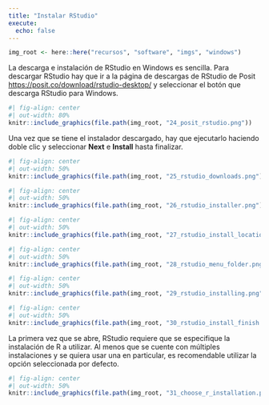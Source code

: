 ```yaml
---
title: "Instalar RStudio"
execute:
  echo: false
---
```


```r
img_root <- here::here("recursos", "software", "imgs", "windows")
```

La descarga e instalación de RStudio en Windows es sencilla. 
Para descargar RStudio hay que ir a la página de descargas de RStudio de Posit 
[https://posit.co/download/rstudio-desktop/](https://posit.co/download/rstudio-desktop/)
y seleccionar el botón que descarga RStudio para Windows.

```r
#| fig-align: center
#| out-width: 80%
knitr::include_graphics(file.path(img_root, "24_posit_rstudio.png"))
```

Una vez que se tiene el instalador descargado, hay que ejecutarlo haciendo doble clic y
seleccionar **Next** e **Install** hasta finalizar.

```r
#| fig-align: center
#| out-width: 50%
knitr::include_graphics(file.path(img_root, "25_rstudio_downloads.png"))
```


```r
#| fig-align: center
#| out-width: 50%
knitr::include_graphics(file.path(img_root, "26_rstudio_installer.png"))
```

```r
#| fig-align: center
#| out-width: 50%
knitr::include_graphics(file.path(img_root, "27_rstudio_install_location.png"))
```

```r
#| fig-align: center
#| out-width: 50%
knitr::include_graphics(file.path(img_root, "28_rstudio_menu_folder.png"))
```

```r
#| fig-align: center
#| out-width: 50%
knitr::include_graphics(file.path(img_root, "29_rstudio_installing.png"))
```

```r
#| fig-align: center
#| out-width: 50%
knitr::include_graphics(file.path(img_root, "30_rstudio_install_finish.png"))
```

La primera vez que se abre, RStudio requiere que se especifique la instalación de R a 
utilizar. Al menos que se cuente con múltiples instalaciones y se quiera usar una en particular,
es recomendable utilizar la opción seleccionada por defecto.

```r
#| fig-align: center
#| out-width: 50%
knitr::include_graphics(file.path(img_root, "31_choose_r_installation.png"))
```

